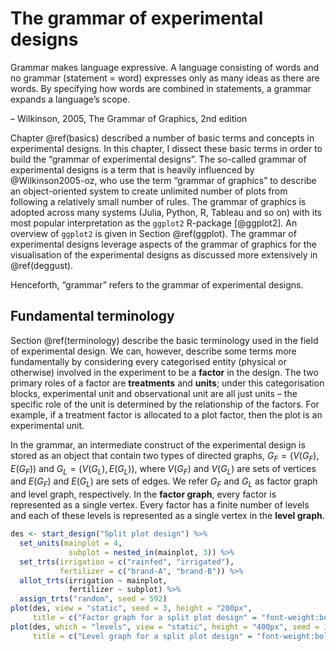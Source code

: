 # The grammar of experimental designs {#grammar}

::: blockquote

Grammar  makes  language  expressive.  A  language  consisting  of  words and no grammar (statement = word) expresses only as many ideas as there are words. By specifying how words are combined in statements, a grammar expands a language’s scope.

-- Wilkinson, 2005, The Grammar of Graphics, 2nd edition

:::

Chapter \@ref(basics) described a number of basic terms and concepts in experimental designs. In this chapter, I dissect these basic terms in order to build the "grammar of experimental designs". 
The so-called grammar of experimental designs is a term that is heavily influenced by @Wilkinson2005-oz, who use the term "grammar of graphics" to describe an object-oriented system to create unlimited number of plots from following a relatively small number of rules. The grammar of graphics is adopted across many systems (Julia, Python, R, Tableau and so on) with its most popular interpretation as the `ggplot2` R-package [@ggplot2]. An overview of `ggplot2` is given in Section \@ref(ggplot). The grammar of experimental designs leverage aspects of the grammar of graphics for the visualisation of the experimental designs as discussed more extensively in \@ref(deggust). 

Henceforth, "grammar" refers to the grammar of experimental designs.

## Fundamental terminology

Section \@ref(terminology) describe the basic terminology used in the field of experimental design. We can, however, describe some terms more fundamentally by considering every categorised entity (physical or otherwise) involved in the experiment to be a **factor** in the design. The two primary roles of a factor are **treatments** and **units**; under this categorisation blocks, experimental unit and observational unit are all just units -- the specific role of the unit is determined by the relationship of the factors. For example, if a treatment factor is allocated to a plot factor, then the plot is an experimental unit. 

In the grammar, an intermediate construct of the experimental design is stored as an object that contain two types of directed graphs, $G_F = (V(G_F), E(G_F))$ and $G_L = (V(G_L), E(G_L))$, where $V(G_F)$ and $V(G_L)$ are sets of vertices and $E(G_F)$ and $E(G_L)$ are sets of edges. We refer $G_F$ and $G_L$ as factor graph and level graph, respectively. In the **factor graph**, every factor is represented as a single vertex. Every factor has a finite number of levels and each of these levels is represented as a single vertex in the **level graph**.

```r
des <- start_design("Split plot design") %>%
  set_units(mainplot = 4,
             subplot = nested_in(mainplot, 3)) %>%
  set_trts(irrigation = c("rainfed", "irrigated"),
           fertilizer = c("brand-A", "brand-B")) %>%
  allot_trts(irrigation ~ mainplot,
             fertilizer ~ subplot) %>%
  assign_trts("random", seed = 592)
plot(des, view = "static", seed = 3, height = "200px",
     title = c("Factor graph for a split plot design" = "font-weight:bold;text-align:center;"))
plot(des, which = "levels", view = "static", height = "400px", seed = 1,
     title = c("Level graph for a split plot design" = "font-weight:bold;text-align:center;"))
```


